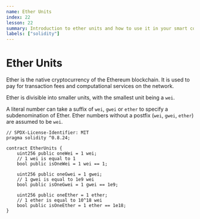 ```yaml
---
name: Ether Units
index: 22
lesson: 22
summary: Introduction to ether units and how to use it in your smart contracts.
labels: ["solidity"]
---
```


# Ether Units

Ether is the native cryptocurrency of the Ethereum blockchain. It is used to pay for transaction fees and computational services on the network.

Ether is divisible into smaller units, with the smallest unit being a `wei`.

A literal number can take a suffix of `wei`, `gwei` or `ether` to specify a subdenomination of Ether. Ether numbers without a postfix (`wei`, `gwei`, `ether`) are assumed to be `wei`.

```solidity
// SPDX-License-Identifier: MIT
pragma solidity ^0.8.24;

contract EtherUnits {
    uint256 public oneWei = 1 wei;
    // 1 wei is equal to 1
    bool public isOneWei = 1 wei == 1;

    uint256 public oneGwei = 1 gwei;
    // 1 gwei is equal to 1e9 wei
    bool public isOneGwei = 1 gwei == 1e9;

    uint256 public oneEther = 1 ether;
    // 1 ether is equal to 10^18 wei
    bool public isOneEther = 1 ether == 1e18;
}
```
